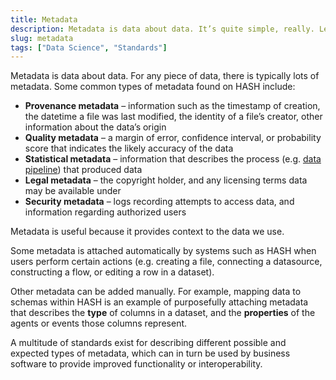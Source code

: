 ```yaml
---
title: Metadata
description: Metadata is data about data. It’s quite simple, really. Learn more about how it’s used within.
slug: metadata
tags: ["Data Science", "Standards"]
---
```


Metadata is data about data. For any piece of data, there is typically lots of metadata. Some common types of metadata found on HASH include:

- **Provenance metadata** – information such as the timestamp of creation, the datetime a file was last modified, the identity of a file’s creator, other information about the data’s origin
- **Quality metadata** – a margin of error, confidence interval, or probability score that indicates the likely accuracy of the data
- **Statistical metadata** – information that describes the process (e.g. [data pipeline](/glossary/data-pipelines)) that produced data
- **Legal metadata** – the copyright holder, and any licensing terms data may be available under
- **Security metadata** – logs recording attempts to access data, and information regarding authorized users

Metadata is useful because it provides context to the data we use.

Some metadata is attached automatically by systems such as HASH when users perform certain actions (e.g. creating a file, connecting a datasource, constructing a flow, or editing a row in a dataset).

Other metadata can be added manually. For example, mapping data to schemas within HASH is an example of purposefully attaching metadata that describes the **type** of columns in a dataset, and the **properties** of the agents or events those columns represent.

A multitude of standards exist for describing different possible and expected types of metadata, which can in turn be used by business software to provide improved functionality or interoperability.

